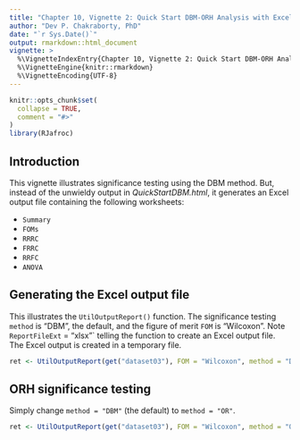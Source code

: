 ```yaml
---
title: "Chapter 10, Vignette 2: Quick Start DBM-ORH Analysis with Excel Output"
author: "Dev P. Chakraborty, PhD"
date: "`r Sys.Date()`"
output: rmarkdown::html_document
vignette: >
  %\VignetteIndexEntry{Chapter 10, Vignette 2: Quick Start DBM-ORH Analysis with Excel Output}
  %\VignetteEngine{knitr::rmarkdown}
  %\VignetteEncoding{UTF-8}
---
```


```r
knitr::opts_chunk$set(
  collapse = TRUE,
  comment = "#>"
)
library(RJafroc)
```

## Introduction
This vignette illustrates significance testing using the DBM method. But, instead of the unwieldy output in *QuickStartDBM.html*, it generates an Excel output file containing the following worksheets:

* `Summary`
* `FOMs`
* `RRRC`
* `FRRC`
* `RRFC`
* `ANOVA`


## Generating the Excel output file

This illustrates the `UtilOutputReport()` function. The significance testing `method` is "DBM", the default, and the figure of merit `FOM` is  "Wilcoxon". Note `ReportFileExt` = "xlsx"` telling
the function to create an Excel output file. The Excel output is created in a temporary file.

```r
ret <- UtilOutputReport(get("dataset03"), FOM = "Wilcoxon", method = "DBM", overWrite = TRUE, ReportFileExt = "xlsx")
```             


## ORH significance testing
Simply change `method = "DBM"` (the default) to `method = "OR"`.


```r
ret <- UtilOutputReport(get("dataset03"), FOM = "Wilcoxon", method = "OR", overWrite = TRUE, ReportFileExt = "xlsx")
```             



